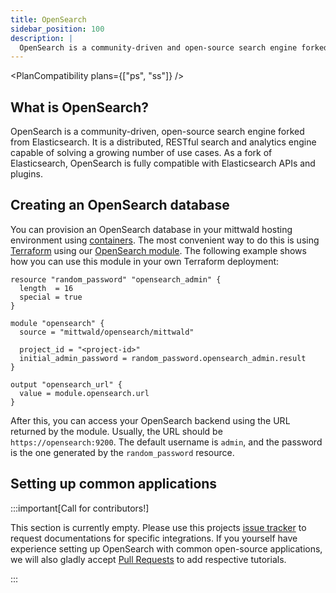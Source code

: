 ```yaml
---
title: OpenSearch
sidebar_position: 100
description: |
  OpenSearch is a community-driven and open-source search engine forked from Elasticsearch.
---
```



<PlanCompatibility plans={["ps", "ss"]} />

## What is OpenSearch?

OpenSearch is a community-driven, open-source search engine forked from Elasticsearch. It is a distributed, RESTful search and analytics engine capable of solving a growing number of use cases. As a fork of Elasticsearch, OpenSearch is fully compatible with Elasticsearch APIs and plugins.

## Creating an OpenSearch database

You can provision an OpenSearch database in your mittwald hosting environment using [containers](../workloads/containers). The most convenient way to do this is using [Terraform](../deployment/terraform) using our [OpenSearch module](https://registry.terraform.io/modules/mittwald/opensearch/mittwald/latest). The following example shows how you can use this module in your own Terraform deployment:

```hcl
resource "random_password" "opensearch_admin" {
  length  = 16
  special = true
}

module "opensearch" {
  source = "mittwald/opensearch/mittwald"

  project_id = "<project-id>"
  initial_admin_password = random_password.opensearch_admin.result
}

output "opensearch_url" {
  value = module.opensearch.url
}
```

After this, you can access your OpenSearch backend using the URL returned by the module. Usually, the URL should be `https://opensearch:9200`. The default username is `admin`, and the password is the one generated by the `random_password` resource.

## Setting up common applications

:::important[Call for contributors!]

This section is currently empty. Please use this projects [issue tracker](https://github.com/mittwald/developer-portal/issues) to request documentations for specific integrations. If you yourself have experience setting up OpenSearch with common open-source applications, we will also gladly accept [Pull Requests](https://github.com/mittwald/developer-portal) to add respective tutorials.

:::
